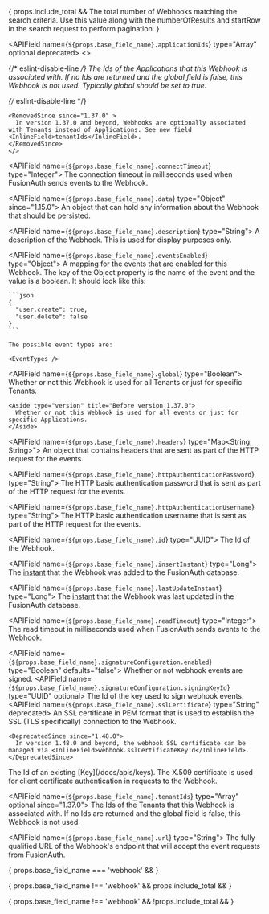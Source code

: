 
<APIBlock>

{ props.include_total &&
  <APIField name="total" type="Integer">
    The total number of Webhooks matching the search criteria. Use this value along with the <InlineField>numberOfResults</InlineField> and <InlineField>startRow</InlineField> in the search request to perform pagination.
  </APIField>
}

  <APIField name={`${props.base_field_name}.applicationIds`} type="Array<UUID>" optional deprecated>
    <>
    <p>{/* eslint-disable-line */}
    The Ids of the Applications that this Webhook is associated with. If no Ids are returned and the <InlineField>global</InlineField> field is <InlineFieldValue>false</InlineFieldValue>, this Webhook is not used. Typically <InlineField>global</InlineField> should be set to <InlineFieldValue>true</InlineFieldValue>.
    </p>{/* eslint-disable-line */}

    <RemovedSince since="1.37.0" >
      In version 1.37.0 and beyond, Webhooks are optionally associated with Tenants instead of Applications. See new field <InlineField>tenantIds</InlineField>.
    </RemovedSince>
    </>
  </APIField>

  <APIField name={`${props.base_field_name}.connectTimeout`} type="Integer">
    The connection timeout in milliseconds used when FusionAuth sends events to the Webhook.
  </APIField>

  <APIField name={`${props.base_field_name}.data`} type="Object" since="1.15.0">
    An object that can hold any information about the Webhook that should be persisted.
  </APIField>

  <APIField name={`${props.base_field_name}.description`} type="String">
    A description of the Webhook. This is used for display purposes only.
  </APIField>

  <APIField name={`${props.base_field_name}.eventsEnabled`} type="Object">
    A mapping for the events that are enabled for this Webhook. The key of the Object property is the name of the event and the value is a boolean. It should look like this:

    ```json
    {
      "user.create": true,
      "user.delete": false
    }
    ```

    The possible event types are:

    <EventTypes />
  </APIField>

  <APIField name={`${props.base_field_name}.global`} type="Boolean">
    Whether or not this Webhook is used for all Tenants or just for specific Tenants.

    <Aside type="version" title="Before version 1.37.0">
      Whether or not this Webhook is used for all events or just for specific Applications.
    </Aside>
  </APIField>

  <APIField name={`${props.base_field_name}.headers`} type="Map<String, String>">
    An object that contains headers that are sent as part of the HTTP request for the events.
  </APIField>

  <APIField name={`${props.base_field_name}.httpAuthenticationPassword`} type="String">
    The HTTP basic authentication password that is sent as part of the HTTP request for the events.
  </APIField>

  <APIField name={`${props.base_field_name}.httpAuthenticationUsername`} type="String">
    The HTTP basic authentication username that is sent as part of the HTTP request for the events.
  </APIField>

  <APIField name={`${props.base_field_name}.id`} type="UUID">
    The Id of the Webhook.
  </APIField>

  <APIField name={`${props.base_field_name}.insertInstant`} type="Long">
    The [instant](/docs/reference/data-types#instants) that the Webhook was added to the FusionAuth database.
  </APIField>

  <APIField name={`${props.base_field_name}.lastUpdateInstant`} type="Long">
    The [instant](/docs/reference/data-types#instants) that the Webhook was last updated in the FusionAuth database.
  </APIField>

  <APIField name={`${props.base_field_name}.readTimeout`} type="Integer">
    The read timeout in milliseconds used when FusionAuth sends events to the Webhook.
  </APIField>

  <APIField name={`${props.base_field_name}.signatureConfiguration.enabled`} type="Boolean" defaults="false">
    Whether or not webhook events are signed.
  </APIField>
  <APIField name={`${props.base_field_name}.signatureConfiguration.signingKeyId`} type="UUID" optional>
    The Id of the key used to sign webhook events.
  </APIField>
  <APIField name={`${props.base_field_name}.sslCertificate`} type="String" deprecated>
    An SSL certificate in PEM format that is used to establish the SSL (TLS specifically) connection to the Webhook.

    <DeprecatedSince since="1.48.0">
      In version 1.48.0 and beyond, the webhook SSL certificate can be managed via <InlineField>webhook.sslCertificateKeyId</InlineField>.
    </DeprecatedSince>
  </APIField>
  <APIField name={`${props.base_field_name}.sslCertificateKeyId`} type="UUID" since="1.48.0">
    The Id of an existing [Key](/docs/apis/keys). The X.509 certificate is used for client certificate authentication in requests to the Webhook.
  </APIField>

  <APIField name={`${props.base_field_name}.tenantIds`} type="Array<UUID>" optional since="1.37.0">
    The Ids of the Tenants that this Webhook is associated with. If no Ids are returned and the <InlineField>global</InlineField> field is <InlineFieldValue>false</InlineFieldValue>, this Webhook is not used.
  </APIField>

  <APIField name={`${props.base_field_name}.url`} type="String">
    The fully qualified URL of the Webhook's endpoint that will accept the event requests from FusionAuth.
  </APIField>

{ props.base_field_name === 'webhook' &&
<JSON title="Example Response JSON for a Single Webhook" src="webhooks/response.json" />
}

{ props.base_field_name !== 'webhook' && props.include_total &&
<JSON title="Example Response JSON" src="webhooks/search-response.json" />
}

{ props.base_field_name !== 'webhook' && !props.include_total &&
<JSON title="Example Response JSON for all the Webhooks" src="webhooks/responses.json" />
}
</APIBlock>

